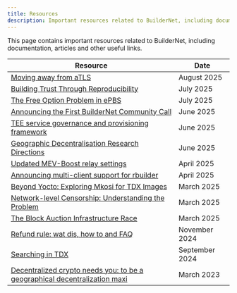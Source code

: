 ```yaml
---
title: Resources
description: Important resources related to BuilderNet, including documentation, articles and other useful links.
---
```


This page contains important resources related to BuilderNet, including documentation, articles and other useful links.


| Resource                                                                                                                                                                                        | Date           |
| ----------------------------------------------------------------------------------------------------------------------------------------------------------------------------------------------- | -------------- |
| [Moving away from aTLS](https://collective.flashbots.net/t/moving-away-from-atls/5176)                                                                                                          | August 2025    |
| [Building Trust Through Reproducibility ](https://collective.flashbots.net/t/building-trust-through-reproducibility/5111)                                                                       | July 2025      |
| [The Free Option Problem in ePBS](https://collective.flashbots.net/t/the-free-option-problem-in-epbs/5115)                                                                                      | July 2025      |
| [Announcing the First BuilderNet Community Call](https://collective.flashbots.net/t/announcing-the-first-buildernet-community-call/5013)                                                        | June 2025      |
| [TEE service governance and provisioning framework](https://collective.flashbots.net/t/tee-service-governance-and-provisioning-framework/4995)                                                  | June 2025      |
| [Geographic Decentralisation Research Directions](https://collective.flashbots.net/t/geographic-decentralisation-research-directions/5040)                                                      | June 2025      |
| [Updated MEV-Boost relay settings](https://collective.flashbots.net/t/updated-mev-boost-relay-settings/4881)                                                                                    | April 2025     |
| [Announcing multi-client support for rbuilder](https://collective.flashbots.net/t/announcing-multi-client-support-for-rbuilder/4895)                                                            | April 2025     |
| [Beyond Yocto: Exploring Mkosi for TDX Images](https://collective.flashbots.net/t/beyond-yocto-exploring-mkosi-for-tdx-images/4739)                                                             | March 2025     |
| [Network-level Censorship: Understanding the Problem](https://collective.flashbots.net/t/network-level-censorship-understanding-the-problem/4769/1)                                             | March 2025     |
| [The Block Auction Infrastructure Race](https://collective.flashbots.net/t/the-block-auction-infrastructure-race/4734)                                                                          | March 2025     |
| [Refund rule: wat dis, how to and FAQ](https://collective.flashbots.net/t/refund-rule-wat-dis-how-to-and-faq/4049)                                                                              | November 2024  |
| [Searching in TDX](https://collective.flashbots.net/t/searching-in-tdx/3902)                                                                                                                    | September 2024 |
| [Decentralized crypto needs you: to be a geographical decentralization maxi](https://collective.flashbots.net/t/decentralized-crypto-needs-you-to-be-a-geographical-decentralization-maxi/1385) | March 2023     |